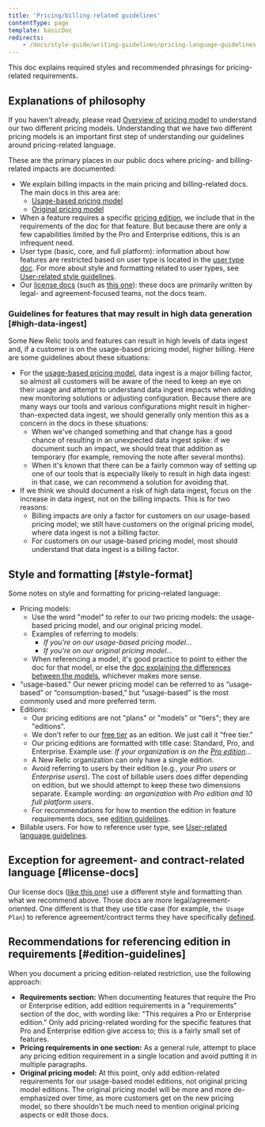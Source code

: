 ```yaml
---
title: 'Pricing/billing-related guidelines'
contentType: page
template: basicDoc
redirects: 
    - /docs/style-guide/writing-guidelines/pricing-language-guidelines
---
```


This doc explains required styles and recommended phrasings for pricing-related requirements.

## Explanations of philosophy

If you haven't already, please read [Overview of pricing model](/docs/accounts/original-accounts-billing/original-product-based-pricing/overview-changes-pricing-user-model) to understand our two different pricing models. Understanding that we have two different pricing models is an important first step of understanding our guidelines around pricing-related language.

These are the primary places in our public docs where pricing- and billing-related impacts are documented:

* We explain billing impacts in the main pricing and billing-related docs. The main docs in this area are:
  * [Usage-based pricing model](/docs/accounts/accounts-billing/new-relic-one-pricing-billing/new-relic-one-pricing-billing/)
  * [Original pricing model](/docs/accounts/original-accounts-billing/product-pricing/product-based-pricing)
* When a feature requires a specific [pricing edition](/docs/accounts/accounts-billing/new-relic-one-pricing-billing/new-relic-one-pricing-billing/#editions), we include that in the requirements of the doc for that feature. But because there are only a few capabilities limited by the Pro and Enterprise editions, this is an infrequent need.
* User type (basic, core, and full platform): information about how features are restricted based on user type is located in the [user type doc](/docs/accounts/accounts-billing/new-relic-one-user-management/user-type). For more about style and formatting related to user types, see [User-related style guidelines](/docs/style-guide/word-choice/user-related-language-guidelines).
* Our [license docs](https://docs.newrelic.com/docs/licenses) (such as [this one](/docs/licenses/license-information/usage-plans/new-relic-one-usage-plan-descriptions)): these docs are primarily written by legal- and agreement-focused teams, not the docs team.

### Guidelines for features that may result in high data generation [#high-data-ingest]

Some New Relic tools and features can result in high levels of data ingest and, if a customer is on the usage-based pricing model, higher billing. Here are some guidelines about these situations:

* For the [usage-based pricing model](/docs/accounts/original-accounts-billing/original-product-based-pricing/overview-pricing-models), data ingest is a major billing factor, so almost all customers will be aware of the need to keep an eye on their usage and attempt to understand data ingest impacts when adding new monitoring solutions or adjusting configuration. Because there are many ways our tools and various configurations might result in higher-than-expected data ingest, we should generally only mention this as a concern in the docs in these situations:
  * When we've changed something and that change has a good chance of resulting in an unexpected data ingest spike: if we document such an impact, we should treat that addition as temporary (for example, removing the note after several months).
  * When it's known that there can be a fairly common way of setting up one of our tools that is especially likely to result in high data ingest: in that case, we can recommend a solution for avoiding that.
* If we think we should document a risk of high data ingest, focus on the increase in data ingest, not on the billing impacts. This is for two reasons:
  * Billing impacts are only a factor for customers on our usage-based pricing model; we still have customers on the original pricing model, where data ingest is not a billing factor.
  * For customers on our usage-based pricing model, most should understand that data ingest is a billing factor.

## Style and formatting [#style-format]

Some notes on style and formatting for pricing-related language:

* Pricing models:
  * Use the word "model" to refer to our two pricing models: the usage-based pricing model, and our original pricing model.
  * Examples of referring to models:
    * _If you're on our usage-based pricing model..._
    * _If you're on our original pricing model..._
  * When referencing a model, it's good practice to point to either the doc for that model, or else the [doc explaining the differences between the models](/docs/accounts/original-accounts-billing/original-product-based-pricing/overview-changes-pricing-user-model/#pricing-user-table), whichever makes more sense.
* "usage-based." Our newer pricing model can be referred to as “usage-based” or “consumption-based,” but “usage-based” is the most commonly used and more preferred term.
* Editions:
  * Our pricing editions are not "plans" or "models" or "tiers"; they are "editions".
  * We don't refer to our [free tier](/docs/accounts/accounts-billing/new-relic-one-pricing-billing/new-relic-one-pricing-billing#free) as an edition. We just call it "free tier."
  * Our pricing editions are formatted with title case: Standard, Pro, and Enterprise. Example use: _If your organization is on the [Pro edition](/docs/accounts/accounts-billing/new-relic-one-pricing-billing/new-relic-one-pricing-billing/#editions)..._
  * A New Relic organization can only have a single edition.
  * Avoid referring to users by their edition (e.g., _your Pro users_ or _Enterprise users_). The cost of billable users does differ depending on edition, but we should attempt to keep these two dimensions separate. Example wording: _an organization with Pro edition and 10 full platform users_.
  * For recommendations for how to mention the edition in feature requirements docs, see [edition guidelines](#edition-guidelines).
* Billable users. For how to reference user type, see [User-related language guidelines](/docs/style-guide/writing-guidelines/user-related-language-guidelines).

## Exception for agreement- and contract-related language [#license-docs]

Our license docs ([like this one](/docs/licenses/license-information/usage-plans/new-relic-one-usage-plan-descriptions)) use a different style and formatting than what we recommend above. Those docs are more legal/agreement-oriented. One different is that they use title case (for example, `the Usage Plan`) to reference agreement/contract terms they have specifically [defined](/docs/licenses/license-information/product-definitions/legacy-product-definitions).

## Recommendations for referencing edition in requirements [#edition-guidelines]

When you document a pricing edition-related restriction, use the following approach:

* **Requirements section:** When documenting features that require the Pro or Enterprise edition, add edition requirements in a "requirements" section of the doc, with wording like: "This requires a Pro or Enterprise edition." Only add pricing-related wording for the specific features that Pro and Enterprise edition give access to; this is a fairly small set of features.
* **Pricing requirements in one section:** As a general rule, attempt to place any pricing edition requirement in a single location and avoid putting it in multiple paragraphs.
* **Original pricing model:** At this point, only add edition-related requirements for our usage-based model editions, not original pricing model editions. The original pricing model will be more and more de-emphasized over time, as more customers get on the new pricing model, so there shouldn't be much need to mention original pricing aspects or edit those docs.
